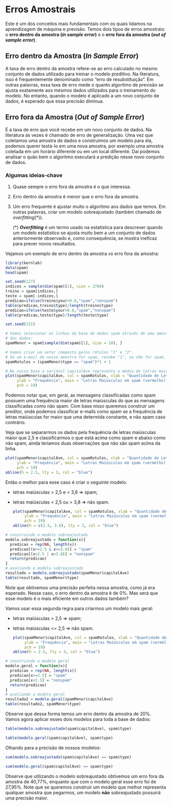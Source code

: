 # Erros Amostrais

Este é um dos conceitos mais fundamentais com os quais lidamos na aprendizagem de máquina e previsão. Temos dois tipos de erros amostrais: o **erro dentro da amostra (*in sample error*)** e o **erro fora da amostra (*out of sample error*)**.

## **Erro dentro da Amostra (*In Sample Error*)**

A taxa de erro dentro da amostra refere-se ao erro calculado no mesmo conjunto de dados utilizado para treinar o modelo preditivo. Na literatura, isso é frequentemente denominado como "erro de resubstituição". Em outras palavras, essa taxa de erro mede o quanto algoritmo de previsão se ajusta exatamente aos mesmos dados utilizados para o treinamento do modelo. No entanto, quando o modelo é aplicado a um novo conjunto de dados, é esperado que essa precisão diminua.

## **Erro fora da Amostra (*Out of Sample Error*)**

É a taxa de erro que você recebe em um novo conjunto de dados. Na literatura às vezes é chamado de erro de generalização. Uma vez que coletamos uma amostra de dados e construímos um modelo para ela, podemos querer testá-lo em uma nova amostra, por exemplo uma amostra coletada em um horário diferente ou em um local diferente. Daí podemos analisar o quão bem o algoritmo executará a predição nesse novo conjunto de dados.

### **Algumas ideias-chave**

1.  Quase sempre o erro fora da amostra é o que interessa.

2.  Erro dentro da amostra é menor que o erro fora da amostra.

3.  Um erro frequente é ajustar muito o algoritmo aos dados que temos. Em outras palavras, criar um modelo sobreajustado (também chamado de  *overfitting*(\*)).

    (\*) ***Overfitting*** é um termo usado na estatística para descrever quando um modelo estatístico se ajusta muito bem a um conjunto de dados anteriormente observado e, como consequência, se mostra ineficaz para prever novos resultados.

Vejamos um exemplo de erro dentro da amostra *vs* erro fora da amostra:

```r
library(kernlab)
data(spam)
head(spam)

set.seed(127)
indices = sample(dim(spam)[1], size = 2760)
treino = spam[indices,]
teste = spam[-indices,]
predicao=ifelse(treino$your>0.8,"spam","nonspam")
table(predicao,treino$type)/length(treino$type)
predicao=ifelse(teste$your>0.8,"spam","nonspam")
table(predicao,teste$type)/length(teste$type)
```

```r
set.seed(131)

# Vamos selecionar as linhas da base de dados spam através de uma amostra de tamanho 10 das 4601 linhas
# dos dados:
spamMenor = spam[sample(dim(spam)[1], size = 10), ]

# Vamos criar um vetor composto pelos rótulos "1" e "2". 
# Se um e-mail da nossa amostra for spam, recebe "1", se não for spam, recebe "2".
spamRotulos = (spamMenor$type == "spam")*1 + 1

# Na nossa base a variável capitalAve representa a média de letras maiúsculas por linha.
plot(spamMenor$capitalAve, col = spamRotulos, xlab = "Quantidade de Letras Maiúsculas",
     ylab = "Frequência", main = "Letras Maiúsculas em spam (vermelho) e em ham (preto)",
     pch = 19)
```

Podemos notar que, em geral, as mensagens classificadas como spam possuem uma frequência maior de letras maiúsculas do que as mensagens classificadas como não spam. Com base nisso queremos construir um preditor, onde podemos classificar e-mails como spam se a frequência de letras maiúsculas for maior que uma determida constante, e não spam caso contrário.

Veja que se separarmos os dados pela frequência de letras maiúsculas maior que 2,5 e classificarmos o que está acima como spam e abaixo como não spam, ainda teríamos duas observações que não são spam acima da linha.

```r
plot(spamMenor$capitalAve, col = spamRotulos, xlab = "Quantidade de Letras Maiúsculas",
     ylab = "Frequência", main = "Letras Maiúsculas em spam (vermelho) e em ham (preto)",
     pch = 19)
abline(h = 2.5, lty = 3, col = "blue")
```

Então o melhor para esse caso é criar o seguinte modelo:

-   letras maiúsculas \> 2,5 e \< 3,8 ⇒ spam;

-   letras maiúsculas \< 2,5 ou \> 3,8 ⇒ não spam.

    ```r
    plot(spamMenor$capitalAve, col = spamRotulos, xlab = "Quantidade de Letras Maiúsculas",
         ylab = "Frequência", main = "Letras Maiúsculas em spam (vermelho) e em ham (preto)",
         pch = 19)
    abline(h = c(2.5, 3.8), lty = 3, col = "blue")
    ```

```r
# construindo o modelo sobreajustado
modelo.sobreajustado = function(x){
  predicao = rep(NA, length(x))
  predicao[(x>=2.5 & x<=3.8)] = "spam"
  predicao[(x<2.5 | x>3.8)] = "nonspam"
  return(predicao)
}
# avaliando o modelo sobreajustado
resultado = modelo.sobreajustado(spamMenor$capitalAve)
table(resultado, spamMenor$type)
```

Note que obtivemos uma precisão perfeita nessa amostra, como já era esperado. Nesse caso, o erro dentro da amostra é de 0%. Mas será que esse modelo é o mais eficiente em outros dados também?

Vamos usar essa segunda regra para criarmos um modelo mais geral:

-   letras maiúsculas \> 2,5 ⇒ spam;

-   letras maiúsculas \<= 2,5 ⇒ não spam.

    ```r
    plot(spamMenor$capitalAve, col = spamRotulos, xlab = "Quantidade de Letras Maiúsculas",
         ylab = "Frequência", main = "Letras Maiúsculas em spam (vermelho) e em ham (preto)",
         pch = 19)
    abline(h = 2.5, lty = 3, col = "blue")
    ```

```r
# construindo o modelo geral
modelo.geral = function(x){
  predicao = rep(NA, length(x))
  predicao[x>=2.5] = "spam"
  predicao[x<2.5] = "nonspam"
  return(predicao)
}
# avaliando o modelo geral
resultado2 = modelo.geral(spamMenor$capitalAve)
table(resultado2, spamMenor$type)
```

Observe que dessa forma temos um erro dentro da amostra de 20%. Vamos agora aplicar esses dois modelos para toda a base de dados:

```r
table(modelo.sobreajustado(spam$capitalAve), spam$type)
```

```r
table(modelo.geral(spam$capitalAve), spam$type)
```

Olhando para a precisão de nossos modelos:

```r
sum(modelo.sobreajustado(spam$capitalAve) == spam$type)

```

```r
sum(modelo.geral(spam$capitalAve) == spam$type)

```

Observe que utilizando o modelo sobreajustado obtivemos um erro fora da amostra de 40,77%, enquanto que com o modelo geral esse erro foi de 27,95%. Note que se queremos construir um modelo que melhor representa qualquer amostra que pegarmos, um modelo **não** sobreajustado possuirá uma precisão maior.
